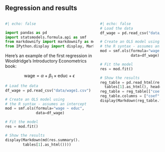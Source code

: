 ## Regression and results

:::: {.columns}
::: {.column}
```python
#| echo: false

import pandas as pd
import statsmodels.formula.api as smf
from markdownify import markdownify as md
from IPython.display import display, Markdown
```

Here's an example of the first regression in Wooldridge's Introductory Econometrics book:

$$
\text{wage} = \alpha + \beta_1 \times \text{educ} + \epsilon
$$

```python
# Load the data
df_wage = pd.read_csv("data/wage1.csv")

# Create an OLS model using 
# the R syntax - assumes an intercept
mod = smf.ols(formula="wage ~ educ",
              data=df_wage)

# Fit the model
res = mod.fit()

# Show the results
display(Markdown(md(res.summary().
        tables[1].as_html())))
```

:::
::: {.column}
```python
#| echo: false
# Load the data
df_wage = pd.read_csv("data/wage1.csv")

# Create an OLS model using 
# the R syntax - assumes an intercept
mod = smf.ols(formula="wage ~ educ",
              data=df_wage)

# Fit the model
res = mod.fit()

# Show the results
reg_table = pd.read_html(res.summary().
  tables[1].as_html(), header=0)[0]
reg_table = reg_table[["coef", 'std err', 't', 'P>|t|']]
reg_table.columns = ["coef", "s.e.", "t", "p-value"]
display(Markdown(reg_table.to_markdown(index=False)))
```
:::
::::
